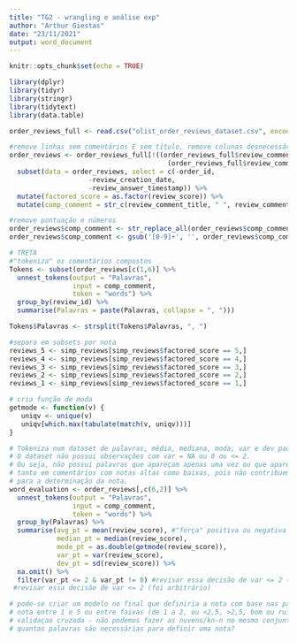 ---
title: "TG2 - wrangling e análise exp"
author: "Arthur Giestas"
date: "23/11/2021"
output: word_document
---

```{r setup, include=FALSE}
knitr::opts_chunk$set(echo = TRUE)
```

```{r bibliotecas, warning=FALSE}
library(dplyr)
library(tidyr)
library(stringr)
library(tidytext)
library(data.table)
```

```{r exportação ds}
order_reviews_full <- read.csv("olist_order_reviews_dataset.csv", encoding = "UTF-8")
```

```{r wrangling}
#remove linhas sem comentários E sem título, remove colunas desnecessárias, acrescenta colunas com notas as.factor e com título concatenado ao texto do comentário
order_reviews <- order_reviews_full[!((order_reviews_full$review_comment_message == "") &
                                        (order_reviews_full$review_comment_title == "")),] %>%
  subset(data = order_reviews, select = c(-order_id,
                    -review_creation_date,
                    -review_answer_timestamp)) %>%
  mutate(factored_score = as.factor(review_score)) %>%
  mutate(comp_comment = str_c(review_comment_title, " ", review_comment_message))

#remove pontuação e números
order_reviews$comp_comment <- str_replace_all(order_reviews$comp_comment, "[[:punct:]]", " ")
order_reviews$comp_comment <- gsub('[0-9]+', '', order_reviews$comp_comment)

# TRETA
#"tokeniza" os comentários compostos
Tokens <- subset(order_reviews[c(1,6)] %>%
  unnest_tokens(output = "Palavras",
                input = comp_comment,
                token = "words") %>%
  group_by(review_id) %>%
  summarise(Palavras = paste(Palavras, collapse = ", ")))

Tokens$Palavras <- strsplit(Tokens$Palavras, ", ")

```

```{r wordcloud}
#separa em subsets por nota
reviews_5 <- simp_reviews[simp_reviews$factored_score == 5,]
reviews_4 <- simp_reviews[simp_reviews$factored_score == 4,]
reviews_3 <- simp_reviews[simp_reviews$factored_score == 3,]
reviews_2 <- simp_reviews[simp_reviews$factored_score == 2,]
reviews_1 <- simp_reviews[simp_reviews$factored_score == 1,]
```

```{r estimativa de pontuacao por palavra}
# cria função de moda
getmode <- function(v) {
   uniqv <- unique(v)
   uniqv[which.max(tabulate(match(v, uniqv)))]
}

# Tokeniza num dataset de palavras, média, mediana, moda, var e dev pad.
# O dataset não possui observações com var = NA ou 0 ou <= 2.
# Ou seja, não possui palavras que apareçam apenas uma vez ou que apareçam
# tanto em comentários com notas altas como baixas, pois não contribuem
# para a determinação da nota.
word_evaluation <- order_reviews[,c(6,2)] %>%
  unnest_tokens(output = "Palavras",
                input = comp_comment,
                token = "words") %>%
  group_by(Palavras) %>%
  summarise(avg_pt = mean(review_score), #"força" positiva ou negativa da palavra - fazer um diag. de dispersão kn-n, agrupar as palavras
            median_pt = median(review_score),
            mode_pt = as.double(getmode(review_score)),
            var_pt = var(review_score),
            dev_pt = sd(review_score)) %>%
  na.omit() %>%
  filter(var_pt <= 2 & var_pt != 0) #revisar essa decisão de var <= 2 (foi arbitrário)
 #revisar essa decisão de var <= 2 (foi arbitrário)

# pode-se criar um modelo no final que definiria a nota com base nas palavras
# nota entre 1 e 5 ou entre faixas (de 1 a 2, ou <2,5, >2,5, bom ou ruim) - transformar em classificação
# validaçao cruzada - não podemos fazer as nuvens/kn-n no mesmo conjunto que vamos rodar os testes
# quantas palavras são necessárias para definir uma nota? 
 
```



